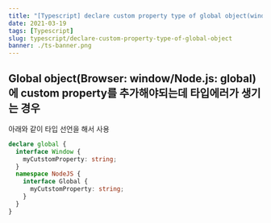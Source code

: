 ```yaml
---
title: "[Typescript] declare custom property type of global object(window/global)"
date: 2021-03-19
tags: [Typescript]
slug: typescript/declare-custom-property-type-of-global-object
banner: ./ts-banner.png
---
```


## Global object(Browser: window/Node.js: global)에 custom property를 추가해야되는데 타입에러가 생기는 경우

아래와 같이 타입 선언을 해서 사용

```ts
declare global {
  interface Window {
    myCutstomProperty: string;
  }
  namespace NodeJS {
    interface Global {
      myCutstomProperty: string;
    }
  }
}
```

